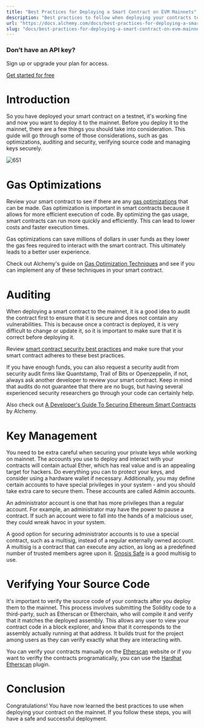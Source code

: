 ```yaml
---
title: "Best Practices for Deploying a Smart Contract on EVM Mainnets"
description: "Best practices to follow when deploying your contracts to the mainnet."
url: "https://docs.alchemy.com/docs/best-practices-for-deploying-a-smart-contract-on-evm-mainnets-1"
slug: "docs/best-practices-for-deploying-a-smart-contract-on-evm-mainnets-1"
---
```


### Don’t have an API key?

Sign up or upgrade your plan for access.

[Get started for free](https://dashboard.alchemy.com/signup/?a=8e6ab7a8db)

# Introduction

So you have deployed your smart contract on a testnet, it's working fine and now you want to deploy it to the mainnet. Before you deploy it to the mainnet, there are a few things you should take into consideration. This guide will go through some of those considerations, such as gas optimizations, auditing and security, verifying source code and managing keys securely.

![651](2130289-mainnet-deployment-meme.jpeg "mainnet-deployment-meme.jpeg")

# Gas Optimizations

Review your smart contract to see if there are any [gas optimizations](https://www.alchemy.com/overviews/solidity-gas-optimization) that can be made. Gas optimization is important in smart contracts because it allows for more efficient execution of code. By optimizing the gas usage, smart contracts can run more quickly and efficiently. This can lead to lower costs and faster execution times.

Gas optimizations can save millions of dollars in user funds as they lower the gas fees required to interact with the smart contract. This ultimately leads to a better user experience.

Check out Alchemy's guide on [Gas Optimization Techniques](https://www.alchemy.com/overviews/solidity-gas-optimization) and see if you can implement any of these techniques in your smart contract.

# Auditing

When deploying a smart contract to the mainnet, it is a good idea to audit the contract first to ensure that it is secure and does not contain any vulnerabilities. This is because once a contract is deployed, it is very difficult to change or update it, so it is important to make sure that it is correct before deploying it.

Review [smart contract security best practices](https://www.alchemy.com/overviews/smart-contract-security-best-practices) and make sure that your smart contract adheres to these best practices.

If you have enough funds, you can also request a security audit from security audit firms like Quantstamp, Trail of Bits or Openzeppelin, if not, always ask another developer to review your smart contract. Keep in mind that audits do not guarantee that there are no bugs, but having several experienced security researchers go through your code can certainly help.

Also check out [A Developer's Guide To Securing Ethereum Smart Contracts](https://alchemy.com/blog/a-developers-guide-to-securing-ethereum-smart-contracts) by Alchemy.

# Key Management

You need to be extra careful when securing your private keys while working on mainnet. The accounts you use to deploy and interact with your contracts will contain actual Ether, which has real value and is an appealing target for hackers. Do everything you can to protect your keys, and consider using a hardware wallet if necessary. Additionally, you may define certain accounts to have special privileges in your system - and you should take extra care to secure them. These accounts are called Admin accounts.

An administrator account is one that has more privileges than a regular account. For example, an administrator may have the power to pause a contract. If such an account were to fall into the hands of a malicious user, they could wreak havoc in your system.

A good option for securing administrator accounts is to use a special contract, such as a multisig, instead of a regular externally owned account. A multisig is a contract that can execute any action, as long as a predefined number of trusted members agree upon it. [Gnosis Safe](https://safe.gnosis.io/multisig) is a good multisig to use.

# Verifying Your Source Code

It's important to verify the source code of your contracts after you deploy them to the mainnet. This process involves submitting the Solidity code to a third-party, such as Etherscan or Etherchain, who will compile it and verify that it matches the deployed assembly. This allows any user to view your contract code in a block explorer, and know that it corresponds to the assembly actually running at that address. It builds trust for the project among users as they can verify exactly what they are interacting with.

You can verify your contracts manually on the [Etherscan](https://etherscan.io/verifyContract) website or if you want to verifty the contracts programatically, you can use the [Hardhat Etherscan](https://hardhat.org/hardhat-runner/plugins/nomiclabs-hardhat-etherscan) plugin.

# Conclusion

Congratulations! You have now learned the best practices to use when deploying your contract on the mainnet. If you follow these steps, you will have a safe and successful deployment.
